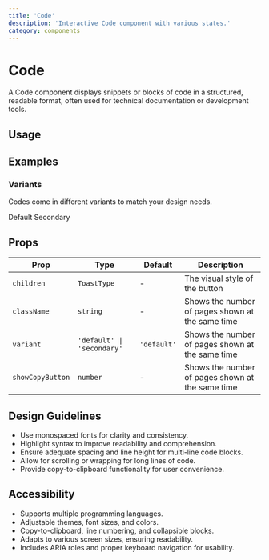 ```yaml
---
title: 'Code'
description: 'Interactive Code component with various states.'
category: components
---
```


# Code

A Code component displays snippets or blocks of code in a structured, readable format, often used for technical documentation or development tools.

## Usage

## Examples

### Variants

Codes come in different variants to match your design needs.

<Tabs defaultValue='default'>
    <TabsList>
        <TabsTrigger value='default'>Default</TabsTrigger>
        <TabsTrigger value='secondary'>Secondary</TabsTrigger>
    </TabsList>
    <TabsContent value='default'>
        <ComponentPreview
        name='button'
        />
    </TabsContent>
    <TabsContent value='secondary'>
        <ComponentPreview
        name='secondary_button'
        />
    </TabsContent>
</Tabs>

## Props

| Prop              | Type                                                         | Default     | Description                                                |
| ----------------- | ------------------------------------------------------------ | ----------- | ---------------------------------------------------------- |
| `children`        | `ToastType`                                                  | -           | The visual style of the button                             |
| `className`       | `string`                                                     | -           | Shows the number of pages shown at the same time           |
| `variant`         |`'default' \| 'secondary'`                                    | `'default'` | Shows the number of pages shown at the same time           |
| `showCopyButton`  | `number`                                                     | -           | Shows the number of pages shown at the same time           |

## Design Guidelines

- Use monospaced fonts for clarity and consistency.
- Highlight syntax to improve readability and comprehension.
- Ensure adequate spacing and line height for multi-line code blocks.
- Allow for scrolling or wrapping for long lines of code.
- Provide copy-to-clipboard functionality for user convenience.

## Accessibility

- Supports multiple programming languages.
- Adjustable themes, font sizes, and colors.
- Copy-to-clipboard, line numbering, and collapsible blocks.
- Adapts to various screen sizes, ensuring readability.
- Includes ARIA roles and proper keyboard navigation for usability.